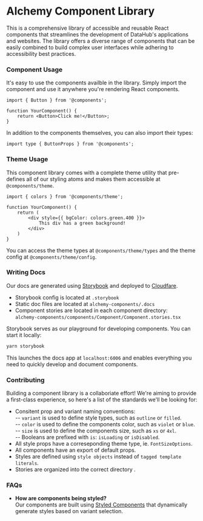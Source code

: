 # Alchemy Component Library

This is a comprehensive library of accessible and reusable React components that streamlines the development of DataHub's applications and websites. The library offers a diverse range of components that can be easily combined to build complex user interfaces while adhering to accessibility best practices.

### Component Usage

It's easy to use the components availble in the library. Simply import the component and use it anywhere you're rendering React components.

```tsx
import { Button } from '@components';

function YourComponent() {
    return <Button>Click me!</Button>;
}
```

In addition to the components themselves, you can also import their types:

```tsx
import type { ButtonProps } from '@components';
```

### Theme Usage

This component library comes with a complete theme utility that pre-defines all of our styling atoms and makes them accessible at `@components/theme`.

```tsx
import { colors } from '@components/theme';

function YourComponent() {
	return (
		<div style={{ bgColor: colors.green.400 }}>
			This div has a green background!
		</div>
	)
}
```

You can access the theme types at `@components/theme/types` and the theme config at `@components/theme/config`.

### Writing Docs

Our docs are generated using [Storybook](https://storybook.js.org/) and deployed to [Cloudfare](https://www.cloudflare.com/).

- Storybook config is located at `.storybook`
- Static doc files are located at `alchemy-components/.docs`
- Component stories are located in each component directory: <br/>`alchemy-components/components/Component/Component.stories.tsx`

Storybook serves as our playground for developing components. You can start it locally:

```bash
yarn storybook
```

This launches the docs app at `localhost:6006` and enables everything you need to quickly develop and document components.

### Contributing

Building a component library is a collaboriate effort! We're aiming to provide a first-class experience, so here's a list of the standards we'll be looking for:

- Consitent prop and variant naming conventions: <br />
  -- `variant` is used to define style types, such as `outline` or `filled`. <br />
  -- `color` is used to define the components color, such as `violet` or `blue`. <br />
  -- `size` is used to define the components size, such as `xs` or `4xl`. <br />
  -- Booleans are prefixed with `is`: `isLoading` or `isDisabled`.
- All style props have a correseponding theme type, ie. `FontSizeOptions`.
- All components have an export of default props.
- Styles are defined using `style objects` instead of `tagged template literals`.
- Stories are organized into the correct directory .

### FAQs

- **How are components being styled?** <br />Our components are built using [Styled Components](https://styled-components.com/) that dynamically generate styles based on variant selection.

